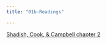 ```yaml
---
title: "01b-Readings"

---
```


[Shadish, Cook, & Campbell chapter 2](/readings_pdf/ShadishCookCampbellExperimental2002_chapter2.pdf)
